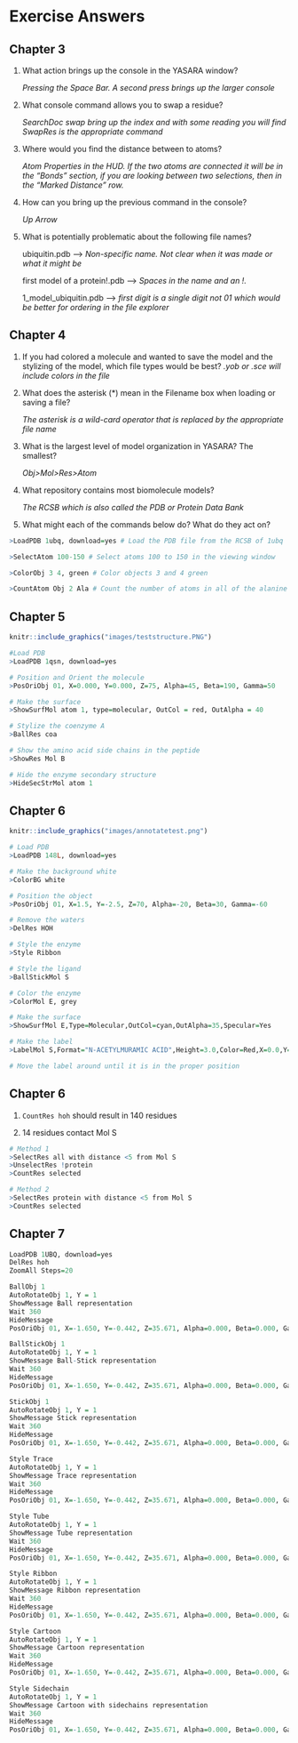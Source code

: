# Exercise Answers

## Chapter 3 {#threekey}

  1. What action brings up the console in the YASARA window?
  
      *Pressing the Space Bar. A second press brings up the larger console*
  
  2. What console command allows you to swap a residue?
  
      *SearchDoc swap bring up the index and with some reading you will find SwapRes is the appropriate command*
        
  3. Where would you find the distance between to atoms?
  
      *Atom Properties in the HUD. If the two atoms are connected it will be in the "Bonds" section, if you are looking between two selections, then in the "Marked Distance" row.*
  
  4. How can you bring up the previous command in the console?
  
      *Up Arrow*
  
  5. What is potentially problematic about the following file names?
  
      ubiquitin.pdb --> *Non-specific name. Not clear when it was made or what it might be*
      
      first model of a protein!.pdb --> *Spaces in the name and an !.*
      
      1_model_ubiquitin.pdb --> *first digit is a single digit not 01 which would be better for ordering in the file explorer*


## Chapter 4 {#fourkey}


  1. If you had colored a molecule and wanted to save the model and the stylizing of the model, which file types would be best?
      *.yob or .sce will include colors in the file*
  
  2. What does the asterisk (*) mean in the Filename box when loading or saving a file?
  
      *The asterisk is a wild-card operator that is replaced by the appropriate file name*
  
  3. What is the largest level of model organization in YASARA? The smallest?
  
      *Obj>Mol>Res>Atom*
  
  4. What repository contains most biomolecule models?
  
      *The RCSB which is also called the PDB or Protein Data Bank*
  
  5. What might each of the commands below do? What do they act on?
  
```r

>LoadPDB 1ubq, download=yes # Load the PDB file from the RCSB of 1ubq

>SelectAtom 100-150 # Select atoms 100 to 150 in the viewing window

>ColorObj 3 4, green # Color objects 3 and 4 green

>CountAtom Obj 2 Ala # Count the number of atoms in all of the alanine residues in Obj 2

```


## Chapter 5 {#fivekey}

```r
knitr::include_graphics("images/teststructure.PNG")


```

```r
#Load PDB
>LoadPDB 1qsn, download=yes

# Position and Orient the molecule
>PosOriObj 01, X=0.000, Y=0.000, Z=75, Alpha=45, Beta=190, Gamma=50

# Make the surface 
>ShowSurfMol atom 1, type=molecular, OutCol = red, OutAlpha = 40

# Stylize the coenzyme A
>BallRes coa

# Show the amino acid side chains in the peptide
>ShowRes Mol B

# Hide the enzyme secondary structure
>HideSecStrMol atom 1

```

## Chapter 6 {#sixkey}

```r

knitr::include_graphics("images/annotatetest.png")

```

```r
# Load PDB
>LoadPDB 148L, download=yes

# Make the background white
>ColorBG white

# Position the object
>PosOriObj 01, X=1.5, Y=-2.5, Z=70, Alpha=-20, Beta=30, Gamma=-60

# Remove the waters
>DelRes HOH

# Style the enzyme
>Style Ribbon

# Style the ligand
>BallStickMol S

# Color the enzyme
>ColorMol E, grey

# Make the surface
>ShowSurfMol E,Type=Molecular,OutCol=cyan,OutAlpha=35,Specular=Yes

# Make the label
>LabelMol S,Format="N-ACETYLMURAMIC ACID",Height=3.0,Color=Red,X=0.0,Y=0.0,Z=0.0

# Move the label around until it is in the proper position


```

## Chapter 6 {#sevenkey}

  1. `CountRes hoh` should result in 140 residues
  
  2. 14 residues contact Mol S
  
```r
# Method 1
>SelectRes all with distance <5 from Mol S
>UnselectRes !protein
>CountRes selected

# Method 2
>SelectRes protein with distance <5 from Mol S
>CountRes selected


```

## Chapter 7 {#eightkey}

```r

LoadPDB 1UBQ, download=yes
DelRes hoh
ZoomAll Steps=20

BallObj 1
AutoRotateObj 1, Y = 1
ShowMessage Ball representation
Wait 360
HideMessage
PosOriObj 01, X=-1.650, Y=-0.442, Z=35.671, Alpha=0.000, Beta=0.000, Gamma=0.000

BallStickObj 1
AutoRotateObj 1, Y = 1
ShowMessage Ball-Stick representation
Wait 360
HideMessage
PosOriObj 01, X=-1.650, Y=-0.442, Z=35.671, Alpha=0.000, Beta=0.000, Gamma=0.000

StickObj 1
AutoRotateObj 1, Y = 1
ShowMessage Stick representation
Wait 360
HideMessage
PosOriObj 01, X=-1.650, Y=-0.442, Z=35.671, Alpha=0.000, Beta=0.000, Gamma=0.000

Style Trace
AutoRotateObj 1, Y = 1
ShowMessage Trace representation
Wait 360
HideMessage
PosOriObj 01, X=-1.650, Y=-0.442, Z=35.671, Alpha=0.000, Beta=0.000, Gamma=0.000

Style Tube
AutoRotateObj 1, Y = 1
ShowMessage Tube representation
Wait 360
HideMessage
PosOriObj 01, X=-1.650, Y=-0.442, Z=35.671, Alpha=0.000, Beta=0.000, Gamma=0.000

Style Ribbon
AutoRotateObj 1, Y = 1
ShowMessage Ribbon representation
Wait 360
HideMessage
PosOriObj 01, X=-1.650, Y=-0.442, Z=35.671, Alpha=0.000, Beta=0.000, Gamma=0.000

Style Cartoon
AutoRotateObj 1, Y = 1
ShowMessage Cartoon representation
Wait 360
HideMessage
PosOriObj 01, X=-1.650, Y=-0.442, Z=35.671, Alpha=0.000, Beta=0.000, Gamma=0.000

Style Sidechain
AutoRotateObj 1, Y = 1
ShowMessage Cartoon with sidechains representation
Wait 360
HideMessage
PosOriObj 01, X=-1.650, Y=-0.442, Z=35.671, Alpha=0.000, Beta=0.000, Gamma=0.000
```

